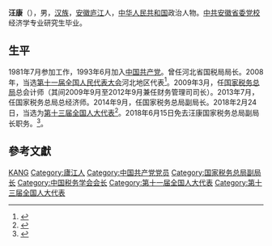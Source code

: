 '''汪康'''（{{bd|1958年|1月|}}），男，[[汉族|汉族]]，[[安徽|安徽]][[庐江|庐江]]人，[[中华人民共和国|中华人民共和国]]政治人物。[[中共安徽省委党校|中共安徽省委党校]]经济学专业研究生毕业。

== 生平 ==
1981年7月参加工作，1993年6月加入[[中国共产党|中国共产党]]。曾任河北省国税局局长。2008年，当选[[第十一届全国人民代表大会|第十一届全国人民代表大会]]河北地区代表<ref>{{cite news|title=全国人大代表信息-汪康|url=http://210.82.31.1:8084/delegate/viewDelegate.action?dbid=110167|accessdate=2013-04-05|newspaper=全国人大网|archive-url=https://web.archive.org/web/20140106091225/http://www.npc.gov.cn/delegate/viewDelegate.action?dbid=110167|archive-date=2014-01-06|dead-url=yes}}</ref>。2009年3月，任[[国家税务总局|国家税务总局]]总会计师（其间2009年9月至2012年9月兼任财务管理司司长）。2013年7月，任国家税务总局总经济师。2014年9月，任国家税务总局副局长。2018年2月24日，当选为[[第十三届全国人大代表|第十三届全国人大代表]]<ref>{{Cite web|title=（受权发布）中华人民共和国第十三届全国人民代表大会代表名单-中新网|url=http://www.chinanews.com/gn/2018/02-25/8453959.shtml|accessdate=2021-02-13|work=中新网|archive-date=2018-02-27|archive-url=https://web.archive.org/web/20180227031724/http://www.chinanews.com/gn/2018/02-25/8453959.shtml|dead-url=no}}</ref>。2018年6月15日免去汪康国家税务总局副局长职务。<ref>{{cite news|title=汪康任国家税务总局副局长 宋兰不再担任|url=http://district.ce.cn/newarea/sddy/201409/12/t20140912_3526143_1.shtml|accessdate=2016-01-28|newspaper=中国经济网|archive-date=2016-02-03|archive-url=https://web.archive.org/web/20160203015943/http://district.ce.cn/newarea/sddy/201409/12/t20140912_3526143_1.shtml|dead-url=no}}</ref>。

== 參考文獻 ==
{{reflist}}

{{Authority control}}
{{DEFAULTSORT:Wang汪}}
[[Category:汪姓|KANG]]
[[Category:廬江人|Category:廬江人]]
[[Category:中国共产党党员|Category:中国共产党党员]]
[[Category:国家税务总局副局长|Category:国家税务总局副局长]]
[[Category:中国税务学会会长|Category:中国税务学会会长]]
[[Category:第十一届全国人大代表|Category:第十一届全国人大代表]]
[[Category:第十三届全国人大代表|Category:第十三届全国人大代表]]
